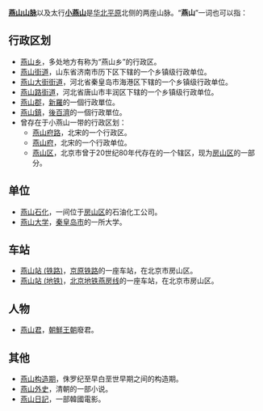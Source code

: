 '''[[燕山|燕山山脉]]'''以及太行'''[[小燕山|小燕山]]'''是[[华北平原|华北平原]]北侧的两座山脉。“'''燕山'''”一词也可以指：

==行政区划==
*[[燕山乡|燕山乡]]，多处地方有称为“燕山乡”的行政区。
*[[燕山街道|燕山街道]]，山东省济南市历下区下辖的一个乡镇级行政单位。
*[[燕山大街街道|燕山大街街道]]，河北省秦皇岛市海港区下辖的一个乡镇级行政单位。
*[[燕山路街道|燕山路街道]]，河北省唐山市丰润区下辖的一个乡镇级行政单位。
*[[燕山郡|燕山郡]]，[[新羅|新羅]]的一個行政單位。
*[[燕山鎮|燕山鎮]]，[[後百濟|後百濟]]的一個行政單位。
*曾存在于小燕山一带的行政区划：
**[[燕山府路|燕山府路]]，北宋的一个行政区。
**[[燕山府|燕山府]]，北宋的一个行政单位。
**[[燕山区|燕山区]]，北京市曾于20世纪80年代存在的一个辖区，现为[[房山区|房山区]]的一部分。

==单位==
*[[燕山石化|燕山石化]]，一间位于[[房山区|房山区]]的石油化工公司。
*[[燕山大学|燕山大学]]，[[秦皇岛市|秦皇岛市]]的一所大学。

==车站==
*[[燕山站_(铁路)|燕山站 (铁路)]]，[[京原铁路|京原铁路]]的一座车站，在北京市房山区。
*[[燕山站_(地铁)|燕山站 (地铁)]]，[[北京地铁燕房线|北京地铁燕房线]]的一座车站，在北京市房山区。

==人物==
*[[燕山君|燕山君]]，[[朝鮮王朝|朝鮮王朝]]廢君。
==其他==
*[[燕山构造期|燕山构造期]]，侏罗纪至早白垩世早期之间的构造期。
*[[燕山外史|燕山外史]]，清朝的一部小说。
*[[燕山日記|燕山日記]]，一部韓國電影。
{{disambig|Y燕|Cat=二字消歧义}}